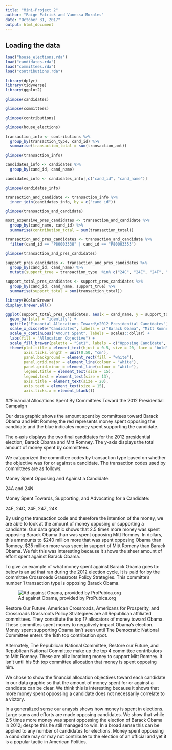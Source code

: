```yaml
---
title: "Mini-Project 2"
author: "Paige Patrick and Vanessa Morales"
date: "October 31, 2017"
output: html_document
---
```



## Loading the data


```r
load("house_elections.rda")
load("candidates.rda")
load("committees.rda")
load("contributions.rda")
```


```r
library(dplyr)
library(tidyverse)
library(ggplot2)
```

```r
glimpse(candidates)
```

```r
glimpse(committees)
```

```r
glimpse(contributions)
```

```r
glimpse(house_elections)
```


```r
transaction_info <- contributions %>%
  group_by(transaction_type, cand_id) %>%
  summarise(transaction_total = sum(transaction_amt))

glimpse(transaction_info)
```

```r
candidates_info <- candidates %>%
  group_by(cand_id, cand_name)

candidates_info <- candidates_info[,c("cand_id", "cand_name")]

glimpse(candidates_info)
```

```r
transaction_and_candidate <- transaction_info %>%
  inner_join(candidates_info, by = c("cand_id"))

glimpse(transaction_and_candidate)
```

```r
most_expensive_pres_candidates <- transaction_and_candidate %>%
  group_by(cand_name, cand_id) %>%
  summarise(contribution_total = sum(transaction_total))
```

```r
transaction_and_pres_candidates <- transaction_and_candidate %>%
  filter(cand_id == "P80003338" | cand_id == "P80003353")

glimpse(transaction_and_pres_candidates)
```

```r
support_pres_candidates <- transaction_and_pres_candidates %>%
  group_by(cand_id, cand_name) %>%
  mutate(support_true = transaction_type  %in% c("24C", "24E", "24F", "24K", "24Z"))
```

```r
support_total_pres_candidates <- support_pres_candidates %>%
  group_by(cand_id, cand_name, support_true) %>%
  summarise(support_total = sum(transaction_total))
```

```r
library(RColorBrewer)
display.brewer.all()
```

```r
ggplot(support_total_pres_candidates, aes(x = cand_name, y = support_total, fill = support_true)) +
  geom_bar(stat = "identity") +
  ggtitle("Financial Allocations Toward\n2012 Presidential Candidates") +
  scale_x_discrete("Candidates", labels = c("Barack Obama", "Mitt Romney")) + 
  scale_y_continuous("Amount Spent", labels = scales::dollar) +
  labs(fill = "Allocation Objective") +
  scale_fill_brewer(palette = "Set1", labels = c("Opposing Candidate", "Supporting Candidate")) +
  theme(plot.title = element_text(hjust = 0.5, size = 20, face = "bold"),
        axis.ticks.length = unit(0.50, "cm"),
        panel.background = element_rect(fill = "white"),
        panel.grid.major = element_line(colour = "white"),
        panel.grid.minor = element_line(colour = "white"),
        legend.title = element_text(size = 15), 
        legend.text = element_text(size = 13),
        axis.title = element_text(size = 20),
        axis.text = element_text(size = 15),
        axis.ticks.x = element_blank())
```

##Financial Allocations Spent By Committees Toward the 2012 Presidential Campaign 
``
``

Our data graphic shows the amount spent by committees toward Barack Obama and Mitt Romney;the red represents money spent opposing the candidate and the blue indicates money spent supporting the candidate. 

The x-axis displays the two final candidates for the 2012 presidential election; Barack Obama and Mitt Romney.  The y-axis displays the total amount of money spent by committees.  

We catagorized the committee codes by transaction type based on whether the objective was for or against a candidate. 
The transaction codes used by committees are as follows:

Money Spent Opposing and Against a Candidate:  

24A and 24N 

Money Spent Towards, Supporting, and Advocating for a Candidate:  

24E, 24C, 24F, 24Z, 24K

By using the transaction code and therefore the intention of the money, we are able to look at the amount of money opposing or supporting a candidate.  Our data graphic shows that 2.5 times more money was spent opposing Barack Obama than was spent opposing Mitt Romney. In dollars, this ammounts to $240 million more that was spent opposing Obama than Romney. $35 million more was spent in support of Mitt Romeny than Barack Obama. We felt this was interesting because it shows the sheer amount of effort spent against Barack Obama. 

To give an example of what money spent against Barack Obama goes to: below is an ad that ran during the 2012 election cycle. It is paid for by the committee Crossroads Grassroots Policy Strategies. This committe's number 1 transaction type is opposing Barack Obama. 

![Ad against Obama, provided by ProPubica.org](https://assets.propublica.org/legacy/images/_threeTwo800w/gps_tv_ad_390x260_120813.jpg "Anti-Obama Ad")

Restore Our Future, American Crossroads, Americans for Prosperity, and Crossroads Grassroots Policy Strategiees are all Republican affiliated committees. They constitute the top 17 allocators of money toward Obama. These committes spent money to negatively impact Obama's election. Money spent supporting Obama isn't seen until The Democratic National Committee enters the 18th top contribution spot. 

Alternately, The Republican National Committee, Restore our Future, and Republican National Committee make up the top 4 committee contributors to Mitt Romney. These are all allocationg money to support Mitt Romney. It isn't until his 5th top committee allocation that money is spent opposing him. 

We chose to show the financial allocation objectives toward each candidate in our data graphic so that the amount of money spent for or against a candidate can be clear. We think this is interesting because it shows that more money spent oppossing a candidate does not necessarily correlate to a victory. 

In a generalized sense our anaysis shows how money is spent in elections. Large sums and efforts are made opposing candidates.  We show that while 2.5 times more money was spent oppossing the election of Barack Obama in 2012; despite this he still managed to win. In a broad sense this can be applied to any number of candidates for elections. Money spent oppossing a candidate may or may not contribute to the election of an official and yet it is a popular tactic in American Politics. 









